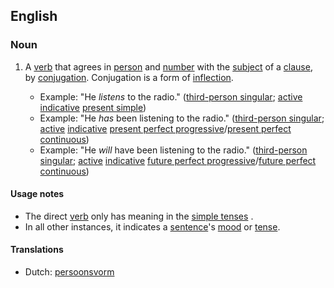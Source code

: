 ==English==

===Noun===
{{en-noun|head=[[direct]] [[verb]]}}

# {{grammar}} A [[verb]] that agrees in [[person]] and [[number]] with the [[subject]] of a [[clause]], by [[conjugation]]. Conjugation is a form of [[inflection]].
#* Example: "He ''listens'' to the radio." ([[third-person singular]]; [[active]] [[indicative]] [[present simple]])
#* Example: "He ''has'' been listening to the radio." ([[third-person singular]]; [[active]] [[indicative]] [[present perfect progressive]]/[[present perfect continuous]])
#* Example: "He ''will'' have been listening to the radio." ([[third-person singular]]; [[active]] [[indicative]] [[future perfect progressive]]/[[future perfect continuous]])

====Usage notes====
* The direct [[verb]] only has meaning in the [[simple tense]]s .
* In all other instances, it indicates a [[sentence]]'s [[mood]] or [[tense]].

====Translations====
* Dutch: [[persoonsvorm]] {{m}}